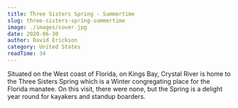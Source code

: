 ```yaml
---
title: Three Sisters Spring - Summertime
slug: three-sisters-spring-summertime
image: ./images/cover.jpg
date: 2020-06-30
author: David Erickson
category: United States
readTime: 34
---
```






Situated on the West coast of Florida, on Kings Bay, Crystal River is home to the Three Sisters Spring which is a Winter congregating place for the Florida manatee. On this visit, there were none, but the Spring is a delight year round for kayakers and standup boarders.



<GetImages blogDate="2020-06-30" />


